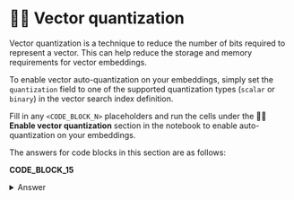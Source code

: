 # 🦹‍♀️ Vector quantization

Vector quantization is a technique to reduce the number of bits required to represent a vector. This can help reduce the storage and memory requirements for vector embeddings.

To enable vector auto-quantization on your embeddings, simply set the `quantization` field to one of the supported quantization types (`scalar` or `binary`) in the vector search index definition.

Fill in any `<CODE_BLOCK_N>` placeholders and run the cells under the **🦹‍♀️ Enable vector quantization** section in the notebook to enable auto-quantization on your embeddings.

The answers for code blocks in this section are as follows:

**CODE_BLOCK_15**

<details>
<summary>Answer</summary>
<div>

```json
{
    "name": ATLAS_VECTOR_SEARCH_INDEX_NAME,
    "type": "vectorSearch",
    "definition": {
        "fields": [
            {
                "type": "vector",
                "path": "embedding",
                "numDimensions": 512,
                "similarity": "cosine",
                "quantization": "scalar",
            },
        ]
    },
}
```

</div>
</details>